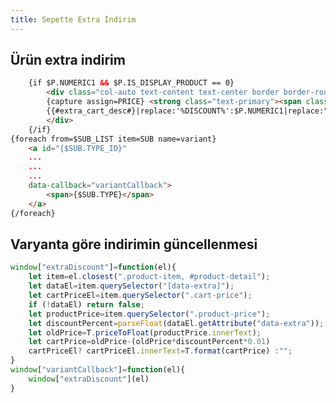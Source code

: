 ```yaml
---
title: Sepette Extra İndirim
---
```

## Ürün extra indirim
```html title="smarty"
    {if $P.NUMERIC1 && $P.IS_DISPLAY_PRODUCT == 0}
        <div class="col-auto text-content text-center border border-round border-primary fw-semibold extra-format" data-extra="{$P.NUMERIC1}">
        {capture assign=PRICE} <strong class="text-primary"><span class="cart-price">{format price=($P.PRICE_SELL - ($P.PRICE_SELL * $P.NUMERIC1/100))}</span>{$P.CURRENCY}</strong>{/capture}
        {{#extra_cart_desc#}|replace:'%DISCOUNT%':$P.NUMERIC1|replace:"%PRICE%":$PRICE}
        </div>
    {/if}
{foreach from=$SUB_LIST item=SUB name=variant}
    <a id="{$SUB.TYPE_ID}"
    ...
    ...
    ...
    data-callback="variantCallback">
        <span>{$SUB.TYPE}</span>
    </a>
{/foreach}
```
## Varyanta göre indirimin güncellenmesi
```javascript title="javascript"
window["extraDiscount"]=function(el){
    let item=el.closest(".product-item, #product-detail");
    let dataEl=item.querySelector("[data-extra]");
    let cartPriceEl=item.querySelector(".cart-price");
    if (!dataEl) return false;
    let productPrice=item.querySelector(".product-price");
    let discountPercent=parseFloat(dataEl.getAttribute("data-extra"));
    let oldPrice=T.priceToFloat(productPrice.innerText);
    let cartPrice=oldPrice-(oldPrice*discountPercent*0.01)
    cartPriceEl? cartPriceEl.innerText=T.format(cartPrice) :"";
}
window["variantCallback"]=function(el){
    window["extraDiscount"](el)
}
``` 
